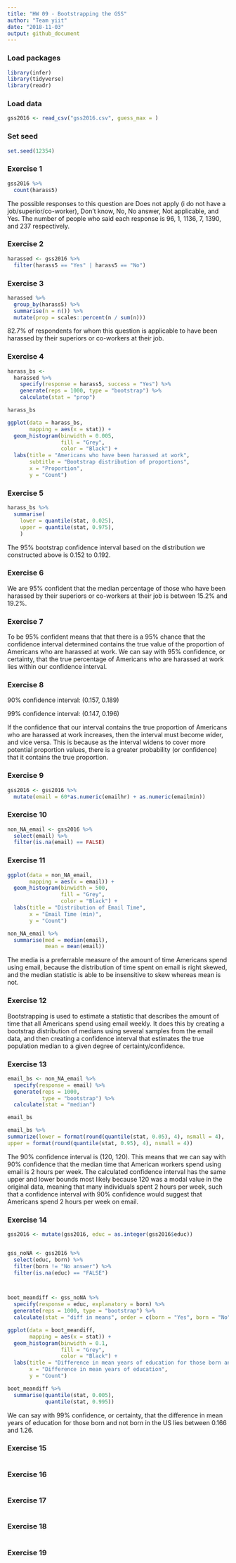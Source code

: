 ```yaml
---
title: "HW 09 - Bootstrapping the GSS"
author: "Team yiit"
date: "2018-11-03"
output: github_document
---
```


### Load packages

```r
library(infer)
library(tidyverse)
library(readr)
```

### Load data

```r

gss2016 <- read_csv("gss2016.csv", guess_max = )

```

### Set seed

```r
set.seed(12354)
```

### Exercise 1

```r
gss2016 %>%
  count(harass5)
```

The possible responses to this question are Does not apply (i do not have a job/superior/co-worker), Don't know, No, No answer, Not applicable, and Yes. The number of people who said each response is 96, 1, 1136, 7, 1390, and 237 respectively.

### Exercise 2

```r
harassed <- gss2016 %>%
  filter(harass5 == "Yes" | harass5 == "No")
```

### Exercise 3

```r
harassed %>%
  group_by(harass5) %>%
  summarise(n = n()) %>%
  mutate(prop = scales::percent(n / sum(n)))
```

82.7% of respondents for whom this question is applicable to have been harassed by their superiors or co-workers at their job.

### Exercise 4

```r

harass_bs <- 
  harassed %>%
    specify(response = harass5, success = "Yes") %>% 
    generate(reps = 1000, type = "bootstrap") %>% 
    calculate(stat = "prop")

harass_bs

ggplot(data = harass_bs, 
       mapping = aes(x = stat)) +
  geom_histogram(binwidth = 0.005, 
                 fill = "Grey", 
                 color = "Black") +
  labs(title = "Americans who have been harassed at work",
       subtitle = "Bootstrap distribution of proportions",
       x = "Proportion",
       y = "Count")

```

### Exercise 5

```r
harass_bs %>%
  summarise(
    lower = quantile(stat, 0.025),
    upper = quantile(stat, 0.975),
    )
```

The 95% bootstrap confidence interval based on the distribution we constructed above is 0.152 to 0.192.


### Exercise 6

We are 95% confident that the median percentage of those who have been harassed by their superiors or co-workers at their job is between 15.2% and 19.2%.

### Exercise 7

To be 95% confident means that that there is a 95% chance that the confidence interval determined contains the true value of the proportion of Americans who are harassed at work. We can say with 95% confidence, or certainty, that the true percentage of Americans who are harassed at work lies within our confidence interval.

### Exercise 8

90% confidence interval: (0.157, 0.189)

99% confidence interval: (0.147, 0.196)

If the confidence that our interval contains the true proportion of Americans who are harassed at work increases, then the interval must become wider, and vice versa. This is because as the interval widens to cover more potential proportion values, there is a greater probability (or confidence) that it contains the true proportion.

### Exercise 9

```r

gss2016 <- gss2016 %>%
  mutate(email = 60*as.numeric(emailhr) + as.numeric(emailmin)) 

```

### Exercise 10

```r
non_NA_email <- gss2016 %>%
  select(email) %>%
  filter(is.na(email) == FALSE)
```

### Exercise 11

```r

ggplot(data = non_NA_email, 
       mapping = aes(x = email)) +
  geom_histogram(binwidth = 500, 
                 fill = "Grey", 
                 color = "Black") +
  labs(title = "Distribution of Email Time",
       x = "Email Time (min)",
       y = "Count")

non_NA_email %>%
  summarise(med = median(email), 
            mean = mean(email))

```

The media is a preferrable measure of the amount of time Americans spend using email, because the distribution of time spent on email is right skewed, and the median statistic is able to be insensitive to skew whereas mean is not.

### Exercise 12

Bootstrapping is used to estimate a statistic that describes the amount of time that all Americans spend using email weekly. It does this by creating a bootstrap distribution of medians using several samples from the email data, and then creating a confidence interval that estimates the true population median to a given degree of certainty/confidence.

### Exercise 13

```r

email_bs <- non_NA_email %>%
  specify(response = email) %>% 
  generate(reps = 1000, 
           type = "bootstrap") %>% 
  calculate(stat = "median")

email_bs

email_bs %>%
summarize(lower = format(round(quantile(stat, 0.05), 4), nsmall = 4),
upper = format(round(quantile(stat, 0.95), 4), nsmall = 4))

```

The 90% confidence interval is (120, 120). This means that we can say with 90% confidence that the median time that American workers spend using email is 2 hours per week. The calculated confidence interval has the same upper and lower bounds most likely because 120 was a modal value in the original data, meaning that many individuals spent 2 hours per week, such that a confidence interval with 90% confidence would suggest that Americans spend 2 hours per week on email.

### Exercise 14

```r
gss2016 <- mutate(gss2016, educ = as.integer(gss2016$educ))


gss_noNA <- gss2016 %>%
  select(educ, born) %>%
  filter(born != "No answer") %>%
  filter(is.na(educ) == "FALSE")



boot_meandiff <- gss_noNA %>%
  specify(response = educ, explanatory = born) %>%
  generate(reps = 1000, type = "bootstrap") %>%
  calculate(stat = "diff in means", order = c(born = "Yes", born = "No"))

ggplot(data = boot_meandiff, 
       mapping = aes(x = stat)) +
  geom_histogram(binwidth = 0.1, 
                 fill = "Grey", 
                 color = "Black") +
  labs(title = "Difference in mean years of education for those born and not born in the US",
       x = "Difference in mean years of education",
       y = "Count")

boot_meandiff %>%
  summarise(quantile(stat, 0.005), 
            quantile(stat, 0.995))


```

We can say with 99% confidence, or certainty, that the difference in mean years of education for those born and not born in the US lies between 0.166 and 1.26.


### Exercise 15

```r

```



### Exercise 16

```r

```

### Exercise 17

```r

```



### Exercise 18

```r

```

### Exercise 19

```r

```


